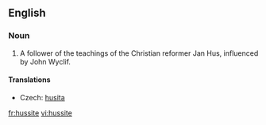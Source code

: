 ==English==
{{wikipedia}}
===Noun===
{{en-noun}}

# A follower of the teachings of the Christian reformer Jan Hus, influenced by John Wyclif.

====Translations====
{{trans-top|follower}}
* Czech: [[husita]] {{m}}
{{trans-mid}}
{{trans-bottom}}

[[fr:hussite]]
[[vi:hussite]]